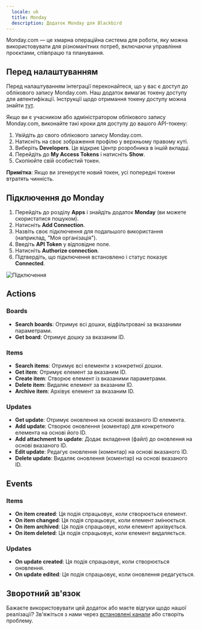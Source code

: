 ```yaml
---
  locale: uk
  title: Monday
  description: Додаток Monday для Blackbird
---
```


<LinkCard title="Переглянути на Github" target="_blank" href="https://github.com/bb-io/Monday" icon="github" />

Monday.com — це хмарна операційна система для роботи, яку можна використовувати для різноманітних потреб, включаючи управління проєктами, співпрацю та планування.

## Перед налаштуванням

Перед налаштуванням інтеграції переконайтеся, що у вас є доступ до облікового запису Monday.com. Наш додаток вимагає токену доступу для автентифікації. Інструкції щодо отримання токену доступу можна знайти [тут](https://developer.monday.com/api-reference/docs/authentication#developer-tab).

Якщо ви є учасником або адміністратором облікового запису Monday.com, виконайте такі кроки для доступу до вашого API-токену:

1. Увійдіть до свого облікового запису Monday.com.
2. Натисніть на своє зображення профілю у верхньому правому куті.
3. Виберіть **Developers**. Це відкриє Центр розробника в іншій вкладці.
4. Перейдіть до **My Access Tokens** і натисніть **Show**.
5. Скопіюйте свій особистий токен.

**Примітка**: Якщо ви згенеруєте новий токен, усі попередні токени втратять чинність.

## Підключення до Monday

1. Перейдіть до розділу **Apps** і знайдіть додаток **Monday** (ви можете скористатися пошуком).
2. Натисніть **Add Connection**.
3. Назвіть своє підключення для подальшого використання (наприклад, "Моя організація").
4. Введіть **API Token** у відповідне поле.
5. Натисніть **Authorize connection**.
6. Підтвердіть, що підключення встановлено і статус показує **Connected**.

![Підключення](https://raw.githubusercontent.com/bb-io/Monday/main/image/README/connecting.png)

## Actions

### Boards

- **Search boards**: Отримує всі дошки, відфільтровані за вказаними параметрами.
- **Get board**: Отримує дошку за вказаним ID.

### Items

- **Search items**: Отримує всі елементи з конкретної дошки.
- **Get item**: Отримує елемент за вказаним ID.
- **Create item**: Створює елемент із вказаними параметрами.
- **Delete item**: Видаляє елемент за вказаним ID.
- **Archive item**: Архівує елемент за вказаним ID.

### Updates

- **Get update**: Отримує оновлення на основі вказаного ID елемента.
- **Add update**: Створює оновлення (коментар) для конкретного елемента на основі його ID.
- **Add attachment to update**: Додає вкладення (файл) до оновлення на основі вказаного ID.
- **Edit update**: Редагує оновлення (коментар) на основі вказаного ID.
- **Delete update**: Видаляє оновлення (коментар) на основі вказаного ID.

## Events

### Items

- **On item created**: Ця подія спрацьовує, коли створюється елемент.
- **On item changed**: Ця подія спрацьовує, коли елемент змінюється.
- **On item archived**: Ця подія спрацьовує, коли елемент архівується.
- **On item deleted**: Ця подія спрацьовує, коли елемент видаляється.

### Updates

- **On update created**: Ця подія спрацьовує, коли створюється оновлення.
- **On update edited**: Ця подія спрацьовує, коли оновлення редагується.

## Зворотний зв'язок

Бажаєте використовувати цей додаток або маєте відгуки щодо нашої реалізації? Зв'яжіться з нами через [встановлені канали](https://www.blackbird.io/) або створіть проблему.